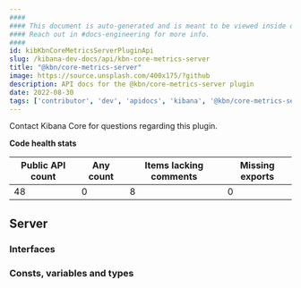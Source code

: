 ```yaml
---
####
#### This document is auto-generated and is meant to be viewed inside our experimental, new docs system.
#### Reach out in #docs-engineering for more info.
####
id: kibKbnCoreMetricsServerPluginApi
slug: /kibana-dev-docs/api/kbn-core-metrics-server
title: "@kbn/core-metrics-server"
image: https://source.unsplash.com/400x175/?github
description: API docs for the @kbn/core-metrics-server plugin
date: 2022-08-30
tags: ['contributor', 'dev', 'apidocs', 'kibana', '@kbn/core-metrics-server']
---
```




Contact Kibana Core for questions regarding this plugin.

**Code health stats**

| Public API count  | Any count | Items lacking comments | Missing exports |
|-------------------|-----------|------------------------|-----------------|
| 48 | 0 | 8 | 0 |

## Server

### Interfaces
<DocDefinitionList data={kbnCoreMetricsServerObj.server.interfaces}/>

### Consts, variables and types
<DocDefinitionList data={kbnCoreMetricsServerObj.server.misc}/>

